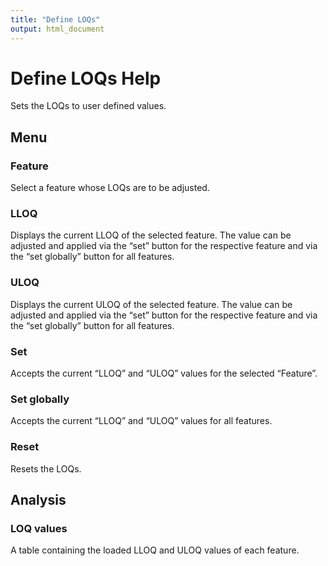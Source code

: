 ```yaml
---
title: "Define LOQs"
output: html_document
---
```


# Define LOQs Help
Sets the LOQs to user defined values.

## Menu

### Feature
Select a feature whose LOQs are to be adjusted.

### LLOQ
Displays the current LLOQ of the selected feature. The value can be adjusted and applied via the "set" button for the respective feature and via the "set globally" button for all features.

### ULOQ
Displays the current ULOQ of the selected feature. The value can be adjusted and applied via the "set" button for the respective feature and via the "set globally" button for all features.

### Set
Accepts the current "LLOQ" and "ULOQ" values for the selected "Feature". 

### Set globally
Accepts the current "LLOQ" and "ULOQ" values for all features.

### Reset
Resets the LOQs.

## Analysis

### LOQ values
A table containing the loaded LLOQ and ULOQ values of each feature.
